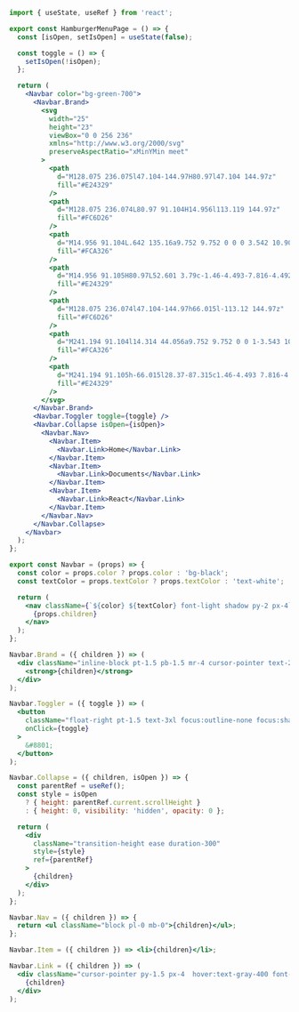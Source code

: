 ```jsx
import { useState, useRef } from 'react';

export const HamburgerMenuPage = () => {
  const [isOpen, setIsOpen] = useState(false);

  const toggle = () => {
    setIsOpen(!isOpen);
  };

  return (
    <Navbar color="bg-green-700">
      <Navbar.Brand>
        <svg
          width="25"
          height="23"
          viewBox="0 0 256 236"
          xmlns="http://www.w3.org/2000/svg"
          preserveAspectRatio="xMinYMin meet"
        >
          <path
            d="M128.075 236.075l47.104-144.97H80.97l47.104 144.97z"
            fill="#E24329"
          />
          <path
            d="M128.075 236.074L80.97 91.104H14.956l113.119 144.97z"
            fill="#FC6D26"
          />
          <path
            d="M14.956 91.104L.642 135.16a9.752 9.752 0 0 0 3.542 10.903l123.891 90.012-113.12-144.97z"
            fill="#FCA326"
          />
          <path
            d="M14.956 91.105H80.97L52.601 3.79c-1.46-4.493-7.816-4.492-9.275 0l-28.37 87.315z"
            fill="#E24329"
          />
          <path
            d="M128.075 236.074l47.104-144.97h66.015l-113.12 144.97z"
            fill="#FC6D26"
          />
          <path
            d="M241.194 91.104l14.314 44.056a9.752 9.752 0 0 1-3.543 10.903l-123.89 90.012 113.119-144.97z"
            fill="#FCA326"
          />
          <path
            d="M241.194 91.105h-66.015l28.37-87.315c1.46-4.493 7.816-4.492 9.275 0l28.37 87.315z"
            fill="#E24329"
          />
        </svg>
      </Navbar.Brand>
      <Navbar.Toggler toggle={toggle} />
      <Navbar.Collapse isOpen={isOpen}>
        <Navbar.Nav>
          <Navbar.Item>
            <Navbar.Link>Home</Navbar.Link>
          </Navbar.Item>
          <Navbar.Item>
            <Navbar.Link>Documents</Navbar.Link>
          </Navbar.Item>
          <Navbar.Item>
            <Navbar.Link>React</Navbar.Link>
          </Navbar.Item>
        </Navbar.Nav>
      </Navbar.Collapse>
    </Navbar>
  );
};

export const Navbar = (props) => {
  const color = props.color ? props.color : 'bg-black';
  const textColor = props.textColor ? props.textColor : 'text-white';

  return (
    <nav className={`${color} ${textColor} font-light shadow py-2 px-4`}>
      {props.children}
    </nav>
  );
};

Navbar.Brand = ({ children }) => (
  <div className="inline-block pt-1.5 pb-1.5 mr-4 cursor-pointer text-2xl font-bold whitespace-nowrap hover:text-gray-400">
    <strong>{children}</strong>
  </div>
);

Navbar.Toggler = ({ toggle }) => (
  <button
    className="float-right pt-1.5 text-3xl focus:outline-none focus:shadow"
    onClick={toggle}
  >
    &#8801;
  </button>
);

Navbar.Collapse = ({ children, isOpen }) => {
  const parentRef = useRef();
  const style = isOpen
    ? { height: parentRef.current.scrollHeight }
    : { height: 0, visibility: 'hidden', opacity: 0 };

  return (
    <div
      className="transition-height ease duration-300"
      style={style}
      ref={parentRef}
    >
      {children}
    </div>
  );
};

Navbar.Nav = ({ children }) => {
  return <ul className="block pl-0 mb-0">{children}</ul>;
};

Navbar.Item = ({ children }) => <li>{children}</li>;

Navbar.Link = ({ children }) => (
  <div className="cursor-pointer py-1.5 px-4  hover:text-gray-400 font-medium">
    {children}
  </div>
);
```
